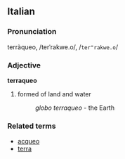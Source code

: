 ==Italian==
===Pronunciation===
terràqueo, /terˈrakwe.o/, /<tt>ter"rakwe.o</tt>/
===Adjective===
'''terraqueo'''

# formed of land and water
#: ''globo terraqueo'' - the Earth

===Related terms===
*[[acqueo]]
*[[terra]]